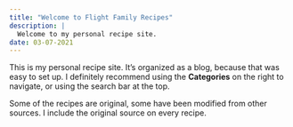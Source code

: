 ```yaml
---
title: "Welcome to Flight Family Recipes"
description: |
  Welcome to my personal recipe site.
date: 03-07-2021
---
```


This is my personal recipe site. 
It's organized as a blog, because that was easy to set up.
I definitely recommend using the **Categories** on the right to navigate, or using the search bar at the top.

Some of the recipes are original, some have been modified from other sources. 
I include the original source on every recipe.

